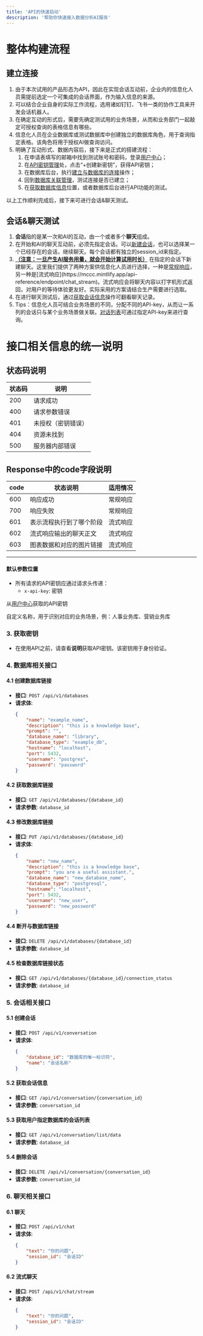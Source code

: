 ```yaml
---
title: 'API的快速启动'
description: '帮助你快速接入数据分析AI服务'
---
```


# 整体构建流程

## 建立连接
1. 由于本次试用的产品形态为API，因此在实现会话互动前，企业内的信息化人员需提前选定一个可集成的会话界面，作为输入信息的来源。
1. 可以结合企业自身的实际工作流程，选用诸如钉钉、飞书一类的协作工具来开发会话机器人。
1. 在确定互动的形式后，需要先确定测试用的业务场景，从而和业务部门一起敲定可授权查询的表格信息有哪些。
1. 信息化人员在企业数据库或测试数据库中创建独立的数据库角色，用于查询指定表格。该角色将用于授权AI做查询访问。
1. 明确了互动形式、数据内容后，接下来是正式的搭建流程：
    1. 在申请表填写的邮箱中找到测试账号和密码，登录[用户中心](https://datav.zhixingjidian.cn/login)；
    1. 在[API密钥管理](https://datav.zhixingjidian.cn/api-keys)处，点击“+创建新密钥”，获得API密钥；
    1. 在数据库后台，执行[建立与数据库的连接](https://mccc.mintlify.app/api-reference/endpoint/databases_create)操作；
    1. 回到[数据库关联管理](https://datav.zhixingjidian.cn/storage)，测试连接是否已建立；
    1. 在[获取数据库信息](https://mccc.mintlify.app/api-reference/endpoint/databases_getbyid)位置，或者数据库后台进行API功能的测试。


以上工作顺利完成后，接下来可进行会话&聊天测试。


## 会话&聊天测试
1. **会话**指的是某一次和AI的互动，由一个或者多个**聊天**组成。
1. 在开始和AI的聊天互动前，必须先指定会话。可以[新建会话](https://mccc.mintlify.app/api-reference/endpoint/conversation_create)，也可以选择某一个已经存在的会话，继续聊天。每个会话都有独立的session_id来指定。
1. **<u>（注意：一旦产生AI服务用量，就会开始计算试用时长）</u>** 在指定的会话下新建聊天。这里我们提供了两种方案供信息化人员进行选择，一种是[常规响应](https://mccc.mintlify.app/api-reference/endpoint/chat_)，另一种是[流式响应](https://mccc.mintlify.app/api-reference/endpoint/chat_stream)。流式响应会将聊天内容以打字机形式返回，对用户的等待体验更友好。实际采用的方案请结合生产需要进行选取。
1. 在进行聊天测试后，通过[获取会话信息](https://mccc.mintlify.app/api-reference/endpoint/conversation_getbyid)操作可翻看聊天记录。
1. Tips：信息化人员可结合业务场景的不同，分配不同的API-key，从而让一系列的会话只与某个业务场景做关联。[对话列表](https://mccc.mintlify.app/api-reference/endpoint/conversation_getlist)可通过指定API-key来进行查询。


# 接口相关信息的统一说明

## 状态码说明

状态码 | 说明
-------- | -----
200 | 请求成功
400 | 请求参数错误
401 | 未授权（密钥错误）
404 | 资源未找到
500 | 服务器内部错误


## Response中的code字段说明

code | 状态说明 | 适用情况
-------- | ----- | -----
600 | 响应成功 | 常规响应
700 | 响应失败 | 常规响应
601 | 表示流程执行到了哪个阶段 | 流式响应
602 | 流式响应输出的聊天正文 | 流式响应
603 | 图表数据和对应的图片链接 | 流式响应


----------------

#### 默认参数位置
- 所有请求的API密钥应通过请求头传递：
  - `x-api-key`: 密钥

从[用户中心](https://datav.zhixingjidian.cn/login)获取的API密钥


自定义名称，用于识别对应的业务场景，例：人事业务库、营销业务库



### 3. 获取密钥
- 在使用API之前，请查看**说明**获取API密钥。该密钥用于身份验证。

### 4. 数据库相关接口
#### 4.1 创建数据库链接
- **接口**: `POST /api/v1/databases`
- **请求体**:
  ```json
  {
      "name": "example_name",
      "description": "this is a knowledge base",
      "prompt": "",
      "database_name": "library",
      "database_type": "example_db",
      "hostname": "localhost",
      "port": 5432,
      "username": "postgres",
      "password": "password"
  }
  ```

#### 4.2 获取数据库链接
- **接口**: `GET /api/v1/databases/{database_id}`
- **请求参数**: `database_id`

#### 4.3 修改数据库链接
- **接口**: `PUT /api/v1/databases/{database_id}`
- **请求体**:
  ```json
  {
      "name": "new_name",
      "description": "this is a knowledge base",
      "prompt": "you are a useful assistant.",
      "database_name": "new_database_name",
      "database_type": "postgresql",
      "hostname": "localhost",
      "port": 5432,
      "username": "new_user",
      "password": "new_password"
  }
  ```

#### 4.4 断开与数据库链接
- **接口**: `DELETE /api/v1/databases/{database_id}`
- **请求参数**: `database_id`

#### 4.5 检查数据库链接状态
- **接口**: `GET /api/v1/databases/{database_id}/connection_status`
- **请求参数**: `database_id`

### 5. 会话相关接口
#### 5.1 创建会话
- **接口**: `POST /api/v1/conversation`
- **请求体**:
  ```json
  {
      "database_id": "数据库的唯一标识符",
      "name": "会话名称"
  }
  ```

#### 5.2 获取会话信息
- **接口**: `GET /api/v1/conversation/{conversation_id}`
- **请求参数**: `conversation_id`

#### 5.3 获取用户指定数据库的会话列表
- **接口**: `GET /api/v1/conversation/list/data`
- **请求参数**: `database_id`

#### 5.4 删除会话
- **接口**: `DELETE /api/v1/conversation/{conversation_id}`
- **请求参数**: `conversation_id`

### 6. 聊天相关接口
#### 6.1 聊天
- **接口**: `POST /api/v1/chat`
- **请求体**:
  ```json
  {
      "text": "你的问题",
      "session_id": "会话ID"
  }
  ```

#### 6.2 流式聊天
- **接口**: `POST /api/v1/chat/stream`
- **请求体**:
  ```json
  {
      "text": "你的问题",
      "session_id": "会话ID"
  }
  ```

